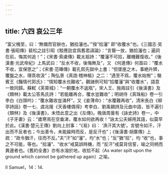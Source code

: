 ```yaml
---
---
---
```

title: 六四 哀公三年
---




“富父槐至，曰：‘無備而官辦也，猶拾瀋也。’”按“拾瀋” 即“收覆水”也。《三國志·吴書·張昭傳》裴松之註引昭《駁應劭宜爲舊君諱論》：“言聱一放，猶拾瀋也；遍詞在前，悔其何追！”；《宋書·索虜傳》載太祖詩：“覆瀋不可拾，離機難復收。”《後漢書·光武帝紀》上馬武曰：“反水不收，後悔無及”，又 《何進傳》何苗曰：“覆水不收，宜保思之”；《宋書·范曄傳》載孔熙先獄中上書：“但墜崖之木，事絶升隮，覆盤之水，理乖收汲”；陶弘景《真誥·稽神樞》之二：“遇至不爲，覆水始惋”；駱賓王《豔情代郭氏》：“情知覆水也難收”。觀諸例可知“拾覆瀋”與“收覆水”，語意一致同歸。蘇軾《芙蓉城》：“一朝覆水不返瓶”，宋人王、施兩註引《後漢書》及《類林》載太公答馬氏詩：“若能離再合，覆水豈難收”；明胡侍《真珠船》卷一引李白《白頭吟》：“覆水難收豈滿杯”，又《妾薄命》：“水覆難再收”，清宋長白《柳亭詩話》卷一七、虞兆隆《天香樓偶得》考李白、劉禹錫詩及元曲中語，皆不遍引《類林》及《後漢書》，未悟此意之出《左傳》。晚唐周曇有《詠史詩》卷一，中《子牙妻》云：“歲寒焉在空垂涕，覆水如何欲再收！”詠太公夫婦用其語，似莫早於此。《漢書·楚元王傳》劉向上封事：“《易》曰： ‘涣汗其大號’。言號令如汗，汗出而不反者也；今出善令，未能踰時而反，是反汗也”；《後漢書·胡廣傳》上疏：“政令猶汗，往而不反。”夫“汗”如“瀋”，均“水”也；“反”猶“拾”，均 “收”也，事之不可能，等也。“拾瀋”、“收水”戒莫誤時機，而 “反汗”戒莫背信誓，喻之同柄而異邊者也。《舊約全書》亦有水潑於地，收拾不起（As water spilt upon the ground which cannot be gathered up again）之喻。

II Samuel，14：14.